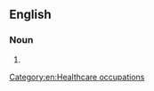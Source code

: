 ==English==

===Noun===
{{en-noun|head=[[physical]] [[therapist]]}}

# {{alternative form of|physiotherapist|lang=en}}

[[Category:en:Healthcare occupations]]